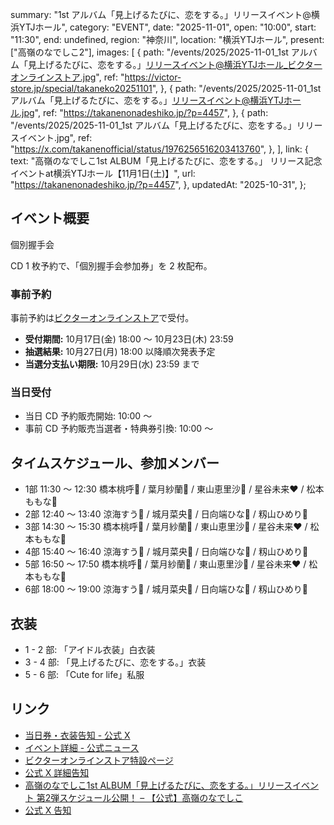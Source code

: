   summary: "1st アルバム「見上げるたびに、恋をする。」リリースイベント@横浜YTJホール",
  category: "EVENT",
  date: "2025-11-01",
  open: "10:00",
  start: "11:30",
  end: undefined,
  region: "神奈川",
  location: "横浜YTJホール",
  present: ["高嶺のなでしこ2"],
  images: [
    {
      path: "/events/2025/2025-11-01_1st アルバム「見上げるたびに、恋をする。」リリースイベント@横浜YTJホール_ビクターオンラインストア.jpg",
      ref: "https://victor-store.jp/special/takaneko20251101",
    },
    {
      path: "/events/2025/2025-11-01_1st アルバム「見上げるたびに、恋をする。」リリースイベント@横浜YTJホール.jpg",
      ref: "https://takanenonadeshiko.jp/?p=4457",
    },
    {
      path: "/events/2025/2025-11-01_1st アルバム「見上げるたびに、恋をする。」リリースイベント.jpg",
      ref: "https://x.com/takanenofficial/status/1976256516203413760",
    },
  ],
  link: {
    text: "高嶺のなでしこ1st ALBUM「見上げるたびに、恋をする。」 リリース記念イベントat横浜YTJホール【11月1日(土)】",
    url: "https://takanenonadeshiko.jp/?p=4457",
  },
  updatedAt: "2025-10-31",
};

## イベント概要

個別握手会

CD 1 枚予約で、「個別握手会参加券」を 2 枚配布。

### 事前予約

事前予約は[ビクターオンラインストア](https://victor-store.jp/special/takaneko20251101)で受付。

- **受付期間:** 10月17日(金) 18:00 〜 10月23日(木) 23:59
- **抽選結果:** 10月27日(月) 18:00 以降順次発表予定
- **当選分支払い期限:** 10月29日(水) 23:59 まで

### 当日受付

- 当日 CD 予約販売開始: 10:00 〜
- 事前 CD 予約販売当選者・特典券引換: 10:00 〜

## タイムスケジュール、参加メンバー

- 1部 11:30 〜 12:30 橋本桃呼🩷 / 葉月紗蘭🤍 / 東山恵里沙🧡 / 星谷未来❤ / 松本ももな🎀
- 2部 12:40 〜 13:40 涼海すう🩵 / 城月菜央💛 / 日向端ひな💜 / 籾山ひめり💙
- 3部 14:30 〜 15:30 橋本桃呼🩷 / 葉月紗蘭🤍 / 東山恵里沙🧡 / 星谷未来❤ / 松本ももな🎀
- 4部 15:40 〜 16:40 涼海すう🩵 / 城月菜央💛 / 日向端ひな💜 / 籾山ひめり💙
- 5部 16:50 〜 17:50 橋本桃呼🩷 / 葉月紗蘭🤍 / 東山恵里沙🧡 / 星谷未来❤ / 松本ももな🎀
- 6部 18:00 〜 19:00 涼海すう🩵 / 城月菜央💛 / 日向端ひな💜 / 籾山ひめり💙

## 衣装

- 1 - 2 部: 「アイドル衣装」白衣装
- 3 - 4 部: 「見上げるたびに、恋をする。」衣装
- 5 - 6 部: 「Cute for life」私服

## リンク

- [当日券・衣装告知 - 公式 X](https://x.com/takanenofficial/status/1984070354772619636)
- [イベント詳細 - 公式ニュース](https://takanenonadeshiko.jp/?p=4457)
- [ビクターオンラインストア特設ページ](https://victor-store.jp/special/takaneko20251101)
- [公式 X 詳細告知](https://x.com/takanenofficial/status/1979125412752949412)
- [高嶺のなでしこ1st ALBUM「見上げるたびに、恋をする。」リリースイベント 第2弾スケジュール公開！ – 【公式】高嶺のなでしこ](https://takanenonadeshiko.jp/?p=4419)
- [公式 X 告知](https://x.com/takanenofficial/status/1976256516203413760)
